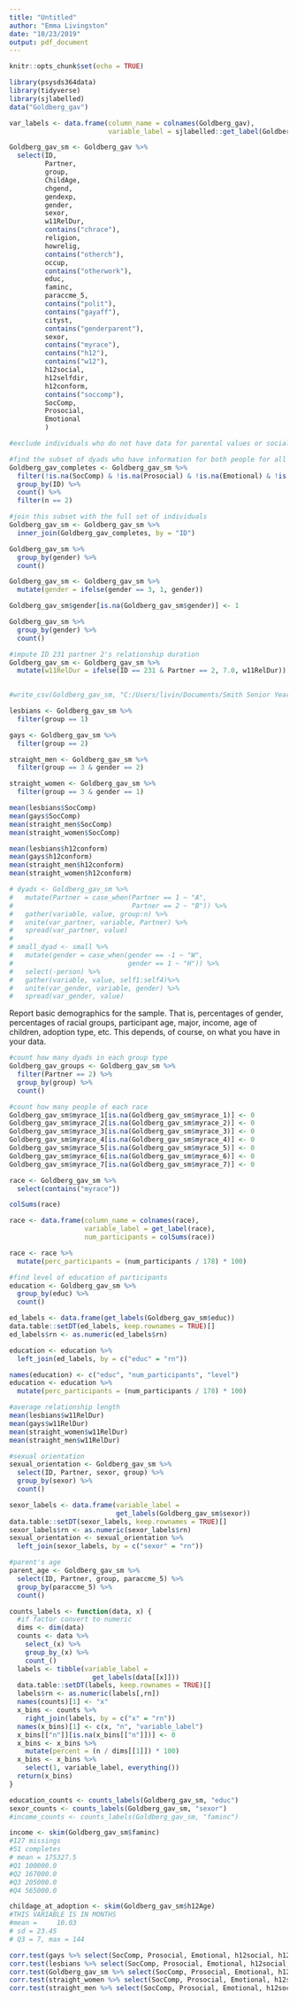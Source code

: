 ```yaml
---
title: "Untitled"
author: "Emma Livingston"
date: "10/23/2019"
output: pdf_document
---
```


```r
knitr::opts_chunk$set(echo = TRUE)
```

```r
library(psysds364data)
library(tidyverse)
library(sjlabelled)
data("Goldberg_gav")
```

```r
var_labels <- data.frame(column_name = colnames(Goldberg_gav),
                         variable_label = sjlabelled::get_label(Goldberg_gav))

Goldberg_gav_sm <- Goldberg_gav %>%
  select(ID,
         Partner,
         group,
         ChildAge,
         chgend,
         gendexp,
         gender,
         sexor,
         w11RelDur,
         contains("chrace"),
         religion,
         howrelig,
         contains("otherch"),
         occup,
         contains("otherwork"),
         educ,
         faminc,
         paraccme_5,
         contains("polit"),
         contains("gayaff"),
         cityst,
         contains("genderparent"),
         sexor,
         contains("myrace"),
         contains("h12"),
         contains("w12"),
         h12social,
         h12selfdir,
         h12conform,
         contains("soccomp"),
         SocComp,
         Prosocial,
         Emotional
         )

```

```r
#exclude individuals who do not have data for parental values or social competence

#find the subset of dyads who have information for both people for all of the variables
Goldberg_gav_completes <- Goldberg_gav_sm %>%
  filter(!is.na(SocComp) & !is.na(Prosocial) & !is.na(Emotional) & !is.na(h12social) & !is.na(h12selfdir) & !is.na(h12conform)) %>%
  group_by(ID) %>%
  count() %>%
  filter(n == 2)

#join this subset with the full set of individuals
Goldberg_gav_sm <- Goldberg_gav_sm %>%
  inner_join(Goldberg_gav_completes, by = "ID")

```



```r
Goldberg_gav_sm %>%
  group_by(gender) %>%
  count()

Goldberg_gav_sm <- Goldberg_gav_sm %>%
  mutate(gender = ifelse(gender == 3, 1, gender))

Goldberg_gav_sm$gender[is.na(Goldberg_gav_sm$gender)] <- 1

Goldberg_gav_sm %>%
  group_by(gender) %>%
  count()

#impute ID 231 partner 2's relationship duration
Goldberg_gav_sm <- Goldberg_gav_sm %>%
  mutate(w11RelDur = ifelse(ID == 231 & Partner == 2, 7.0, w11RelDur))
  
```

```r
#write_csv(Goldberg_gav_sm, "C:/Users/livin/Documents/Smith Senior Year/Intergroup Relationships/Research Project/Goldberg_gav_sm.csv")
```


```r
lesbians <- Goldberg_gav_sm %>%
  filter(group == 1)

gays <- Goldberg_gav_sm %>%
  filter(group == 2)

straight_men <- Goldberg_gav_sm %>%
  filter(group == 3 & gender == 2)

straight_women <- Goldberg_gav_sm %>%
  filter(group == 3 & gender == 1)
```

```r

mean(lesbians$SocComp)
mean(gays$SocComp)
mean(straight_men$SocComp)
mean(straight_women$SocComp)

mean(lesbians$h12conform)
mean(gays$h12conform)
mean(straight_men$h12conform)
mean(straight_women$h12conform)

```

```r
# dyads <- Goldberg_gav_sm %>%
#   mutate(Partner = case_when(Partner == 1 ~ "A",
#                              Partner == 2 ~ "B")) %>%
#   gather(variable, value, group:n) %>%
#   unite(var_partner, variable, Partner) %>%
#   spread(var_partner, value)
# 
# small_dyad <- small %>%
#   mutate(gender = case_when(gender == -1 ~ "W",
#                             gender == 1 ~ "H")) %>%
#   select(-person) %>%
#   gather(variable, value, self1:self4)%>%
#   unite(var_gender, variable, gender) %>%
#   spread(var_gender, value) 

```


Report basic demographics for the sample. That is, percentages of gender,
percentages of racial groups, participant age, major, income, age of children,
adoption type, etc. This depends, of course, on what you have in your data. 

```r

#count how many dyads in each group type
Goldberg_gav_groups <- Goldberg_gav_sm %>%
  filter(Partner == 2) %>%
  group_by(group) %>%
  count()

#count how many people of each race
Goldberg_gav_sm$myrace_1[is.na(Goldberg_gav_sm$myrace_1)] <- 0
Goldberg_gav_sm$myrace_2[is.na(Goldberg_gav_sm$myrace_2)] <- 0
Goldberg_gav_sm$myrace_3[is.na(Goldberg_gav_sm$myrace_3)] <- 0
Goldberg_gav_sm$myrace_4[is.na(Goldberg_gav_sm$myrace_4)] <- 0
Goldberg_gav_sm$myrace_5[is.na(Goldberg_gav_sm$myrace_5)] <- 0
Goldberg_gav_sm$myrace_6[is.na(Goldberg_gav_sm$myrace_6)] <- 0
Goldberg_gav_sm$myrace_7[is.na(Goldberg_gav_sm$myrace_7)] <- 0

race <- Goldberg_gav_sm %>%
  select(contains("myrace"))

colSums(race)

race <- data.frame(column_name = colnames(race),
                   variable_label = get_label(race),
                   num_participants = colSums(race))

race <- race %>%
  mutate(perc_participants = (num_participants / 178) * 100)

#find level of education of participants
education <- Goldberg_gav_sm %>%
  group_by(educ) %>%
  count()

ed_labels <- data.frame(get_labels(Goldberg_gav_sm$educ))
data.table::setDT(ed_labels, keep.rownames = TRUE)[]
ed_labels$rn <- as.numeric(ed_labels$rn)

education <- education %>%
  left_join(ed_labels, by = c("educ" = "rn"))

names(education) <- c("educ", "num_participants", "level")
education <- education %>%
  mutate(perc_participants = (num_participants / 178) * 100)

#average relationship length
mean(lesbians$w11RelDur)
mean(gays$w11RelDur)
mean(straight_women$w11RelDur)
mean(straight_men$w11RelDur)

#sexual orientation
sexual_orientation <- Goldberg_gav_sm %>%
  select(ID, Partner, sexor, group) %>%
  group_by(sexor) %>%
  count()

sexor_labels <- data.frame(variable_label =
                           get_labels(Goldberg_gav_sm$sexor))
data.table::setDT(sexor_labels, keep.rownames = TRUE)[]
sexor_labels$rn <- as.numeric(sexor_labels$rn)
sexual_orientation <- sexual_orientation %>%
  left_join(sexor_labels, by = c("sexor" = "rn"))

#parent's age
parent_age <- Goldberg_gav_sm %>%
  select(ID, Partner, group, paraccme_5) %>%
  group_by(paraccme_5) %>%
  count()


```

```r
counts_labels <- function(data, x) {
  #if factor convert to numeric
  dims <- dim(data)
  counts <- data %>%
    select_(x) %>%
    group_by_(x) %>%
    count_()
  labels <- tibble(variable_label = 
                     get_labels(data[[x]]))
  data.table::setDT(labels, keep.rownames = TRUE)[]
  labels$rn <- as.numeric(labels[,rn])
  names(counts)[1] <- "x"
  x_bins <- counts %>%
    right_join(labels, by = c("x" = "rn"))
  names(x_bins)[1] <- c(x, "n", "variable_label")
  x_bins[["n"]][is.na(x_bins[["n"]])] <- 0
  x_bins <- x_bins %>%
    mutate(percent = (n / dims[[1]]) * 100)
  x_bins <- x_bins %>%
    select(1, variable_label, everything())
  return(x_bins)
}
```

```r
education_counts <- counts_labels(Goldberg_gav_sm, "educ")
sexor_counts <- counts_labels(Goldberg_gav_sm, "sexor")
#income_counts <- counts_labels(Goldberg_gav_sm, "faminc")
```

```r
income <- skim(Goldberg_gav_sm$faminc)
#127 missings
#51 completes
# mean = 175327.5
#Q1 100000.0
#Q2 167000.0
#Q3 205000.0
#Q4 565000.0

childage_at_adoption <- skim(Goldberg_gav_sm$h12Age)
#THIS VARIABLE IS IN MONTHS
#mean = 	10.03
# sd = 23.45
# Q3 = 7, max = 144
```

```r
corr.test(gays %>% select(SocComp, Prosocial, Emotional, h12social, h12selfdir, h12conform))
corr.test(lesbians %>% select(SocComp, Prosocial, Emotional, h12social, h12selfdir, h12conform))
corr.test(Goldberg_gav_sm %>% select(SocComp, Prosocial, Emotional, h12social, h12selfdir, h12conform))
corr.test(straight_women %>% select(SocComp, Prosocial, Emotional, h12social, h12selfdir, h12conform))
corr.test(straight_men %>% select(SocComp, Prosocial, Emotional, h12social, h12selfdir, h12conform))
```


